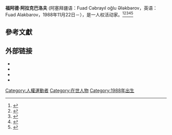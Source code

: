 {{expand|time=2016-10-11T01:34:40+00:00}}
{{Infobox person
| honorific_prefix   = <!-- 前缀尊称 -->
| name               = 福阿德·阿拉克巴洛夫
| honorific_suffix   = <!-- 后缀尊称 -->
| image              = Fuad Alakbarov in 2017.jpg
| image_size         = <!-- 图像大小 -->
| alt                = <!-- 图像替代 -->
| caption            = <!-- 图像说明 -->
| native_name        = Fuad Ələkbərov
| native_name_lang   = 阿塞拜疆语
| pronunciation      = <!-- 读音 -->
| romaji             = <!-- 罗马拼音 -->
| english_name       = Fuad Alakbarov
| zi                 = <!-- 字 -->
| hao                = <!-- 号 -->
| real_name          = <!-- 本名 -->
| gender             = <!-- 性别 -->
| birth_name         = <!-- 出生名 -->
| birth_date         = {{birth date and age|1988|11|22}}
| birth_place        = {{flagicon|USSR}} [[苏联|苏联]][[阿塞拜疆苏维埃社会主义共和国|阿塞拜疆苏维埃社会主义共和国]][[巴库|巴库]]
| baptised           = <!-- 受洗 -->
| disappeared_date   = <!-- 失踪日期 {{disappeared date and age|YYYY|MM|DD|YYYY|MM|DD}}（失踪在前，出生在后） -->
| disappeared_place  = <!-- 失踪地点 -->
| disappeared_status = <!-- 失踪情况 -->
| death_date         = <!-- 逝世日期 {{Death date and age|YYYY|MM|DD|YYYY|MM|DD}}（死亡在前，出生在后） -->
| death_place        = <!-- 逝世地点 -->
| death_cause        = <!-- 死因 -->
| body_discovered    = <!-- 遗体发现地 -->
| resting_place      = <!-- 墓地 -->
| resting_place_coordinates =  <!-- 墓地坐标 {{coord|LAT|LONG|type:landmark|display=inline}} -->
| monuments          = <!-- 纪念建筑 -->
| residence          = {{flagicon|Scotland}} [[蘇格蘭|蘇格蘭]][[格拉斯哥|格拉斯哥]]
| nationality        = 
| other_names        = <!-- 别名 -->
| ancestor           = <!-- 籍贯 -->
| ethnicity          = <!-- 民族 -->
| language           = <!-- 语言 -->
| citizenship        = {{flagicon|Azerbaijan}} [[阿塞拜疆|阿塞拜疆]]<br>{{flagicon|UK}} [[英国|英国]]
| education          = <!-- 教育程度 -->
| alma_mater         = [[格拉斯哥卡利多尼安大學|格拉斯哥卡利多尼安大學]]
| occupation         = <!-- 职业 -->
| years_active       = <!-- 活跃时期 -->
| era                = <!-- 年代 -->
| employer           = <!-- 雇主 -->
| organization       = <!-- 组织 -->
| agent              = <!-- 机构 -->
| known_for          = <!-- 知名原因 -->
| resecrch           = <!-- 研究领域 -->
| notable_works      = <!-- 知名作品 -->
| style              = <!-- 风格 -->
| home_town          = <!-- 家乡 -->
| salary             = <!-- 薪金 -->
| net_worth          = <!-- 净资产 -->
| height             = <!-- 身高 -->
| weight             = <!-- 体重 -->
| hair_color         = <!-- 髮色 -->
| eye_color          = <!-- 瞳色 -->
| measurements       = <!-- 三围 -->
| television         = <!-- 电视节目 -->
| title              = <!-- 头衔 -->
| term               = <!-- 头衔时期 -->
| predecessor        = <!-- 前任 -->
| successor          = <!-- 继任 -->
| party              = <!-- 政党 -->
| movement           = <!-- 政治运动 -->
| opponents          = <!-- 竞争者 -->
| boards             = <!-- 董事会 -->
| religion           = [[伊斯兰教|伊斯兰教]]
| denomination       = <!-- 宗派 -->
| criminal_charge    = <!-- 刑事起诉 -->
| criminal_penalty   = <!-- 刑事处罚 -->
| criminal_status    = <!-- 刑事状况 -->
| spouse             = <!-- 配偶 -->
| partner            = <!-- 伴侣 -->
| children           = <!-- 儿女 -->
| parents            = <!-- 父母 -->
| relatives          = <!-- 亲属 -->
| family             = <!-- 家族成员 -->
| callsign           = <!-- 呼号 -->
| awards             = <!-- 获奖 -->
| website            = {{official website|fuadalakbarov.contently.com}}
| module             = 
| module2            = 
| module3            = 
| module4            = 
| module5            = 
| module6            = 
| influences         = <!-- 受影响于 -->
| influenced         = <!-- 影响于 -->
| signature          = <!-- 签名 -->
| signature_size     = <!-- 签名大小 -->
| signature_alt      = <!-- 签名替代 -->
| footnotes          = <!-- 脚注 -->
}}

'''福阿德·阿拉克巴洛夫''' (阿塞拜疆语：Fuad Cəbrayıl oğlu Ələkbərov，英语：Fuad Alakbarov，1988年11月22日－），是一人权活动家。<ref>{{cite web|title=Fuad Alakbarov's profile on openDemocracy|url=https://www.opendemocracy.net/author/fuad-alakbarov|website=www.opendemocracy.net|accessdate=20 November 2015|archive-date=2017-08-02|archive-url=https://web.archive.org/web/20170802141434/https://www.opendemocracy.net/author/fuad-alakbarov|dead-url=no}}</ref><ref>{{cite web|last1=Loxton|first1=Rachel|title=Thousands expected at Glasgow vigil for refugees in wake of shocking image of Aylan Kurdi|url=http://www.eveningtimes.co.uk/news/13643697.Thousands_expected_at_Glasgow_vigil_for_refugees_in_wake_of_shocking_image_of_Aylan_Kurdi/|website=www.eveningtimes.co.uk|publisher=The Evening Times|accessdate=3 September 2015|archive-date=2018-09-11|archive-url=https://web.archive.org/web/20180911073945/http://www.eveningtimes.co.uk/news/13643697.Thousands_expected_at_Glasgow_vigil_for_refugees_in_wake_of_shocking_image_of_Aylan_Kurdi/|dead-url=no}}</ref><ref>{{cite web|last1=Brooks|first1=Libby|title=Paris attacks will have 'no effect' on plans to welcome Syrian refugees to Scotland|url=http://www.theguardian.com/uk-news/2015/nov/16/paris-attacks-no-effect-plans-welcome-syria-refugees-scotland|website=www.theguardian.com|publisher=[[The_Guardian|The Guardian]]|accessdate=17 November 2015|archive-date=2020-11-08|archive-url=https://web.archive.org/web/20201108141114/https://www.theguardian.com/uk-news/2015/nov/16/paris-attacks-no-effect-plans-welcome-syria-refugees-scotland|dead-url=no}}</ref><ref>{{cite web|last1=Paterson|first1=Kirsteen|title=A wet but hearty welcome as first refugees arrive in Scotland|url=http://www.thenational.scot/news/a-wet-but-hearty-welcome-as-first-refugees-arrive-in-scotland.10141?utm_medium=social&utm_source=Facebook&utm_campaign=Echobox&utm_term=Autofeed#link_time=1447832976|website=www.thenational.scot|publisher=[[The_National|The National]]|accessdate=18 November 2015|archive-date=2016-10-12|archive-url=https://web.archive.org/web/20161012233615/http://www.thenational.scot/news/a-wet-but-hearty-welcome-as-first-refugees-arrive-in-scotland.10141?utm_medium=social&utm_source=Facebook&utm_campaign=Echobox&utm_term=Autofeed#link_time=1447832976|dead-url=no}}</ref><ref name=mercy>{{cite web|last1=Moore|first1=Ron|title=Paisley medics spread the word on Calais camp after mercy mission|url=http://www.dailyrecord.co.uk/news/paisley-medics-spread-word-calais-7566959#HfadLbaHy6tYfLLJ.97|website=www.dailyrecord.co.uk|publisher=[[Daily_Record|Daily Record]]|accessdate=2016-03-17|archiveurl=https://web.archive.org/web/20200924052556/https://www.dailyrecord.co.uk/news/paisley-medics-spread-word-calais-7566959#HfadLbaHy6tYfLLJ.97|archivedate=2020-09-24|dead-url=no}}</ref>

== 參考文獻 ==
{{Reflist}}

== 外部链接 ==
* {{official website|www.glasgowfuad.com}}
* {{Twitter|DrAlakbarov}}
* {{imdb name|id=7013606|name=Fuad Alakbarov}}
* {{fide|name=Fuad Alakbarov|id=2408260}}

{{DEFAULTSORT:Alakbarov, Fuad}}
[[Category:人權運動者|Category:人權運動者]]
[[Category:在世人物|Category:在世人物]]
[[Category:1988年出生|Category:1988年出生]]